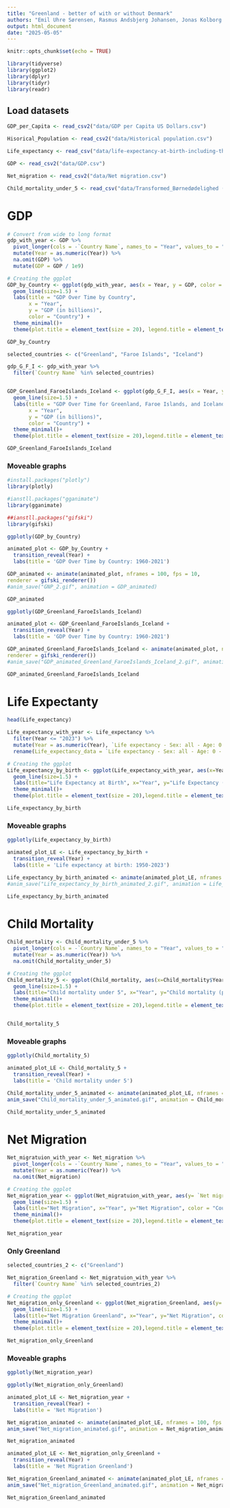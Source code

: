 ```yaml
---
title: "Greenland - better of with or without Denmark"
authors: "Emil Uhre Sørensen, Rasmus Andsbjerg Johansen, Jonas Kolborg Nørgaard og Johanne Elkær Hansen"
output: html_document
date: "2025-05-05"
---
```


```r
knitr::opts_chunk$set(echo = TRUE)
```


```r
library(tidyverse)
library(ggplot2)
library(dplyr)
library(tidyr)
library(readr)
```

## Load datasets
``` r
GDP_per_Capita <- read_csv2("data/GDP per Capita US Dollars.csv")

Hisorical_Population <- read_csv2("data/Historical population.csv")

Life_expectancy <- read_csv("data/life-expectancy-at-birth-including-the-un-projections.csv")

GDP <- read_csv2("data/GDP.csv")

Net_migration <- read_csv2("data/Net migration.csv")

Child_mortality_under_5 <- read_csv("data/Transformed_Børnedødelighed (1).csv")
```

# GDP

```r
# Convert from wide to long format
gdp_with_year <- GDP %>%
  pivot_longer(cols = -`Country Name`, names_to = "Year", values_to = "GDP") %>%
  mutate(Year = as.numeric(Year)) %>% 
  na.omit(GDP) %>%
  mutate(GDP = GDP / 1e9)

# Creating the ggplot
GDP_by_Country <- ggplot(gdp_with_year, aes(x = Year, y = GDP, color = `Country Name`)) +
  geom_line(size=1.5) +
  labs(title = "GDP Over Time by Country",
       x = "Year",
       y = "GDP (in billions)", 
       color = "Country") +
  theme_minimal()+
  theme(plot.title = element_text(size = 20), legend.title = element_text(size = 14),legend.text = element_text(size = 12))

GDP_by_Country
```

```r
selected_countries <- c("Greenland", "Faroe Islands", "Iceland")

gdp_G_F_I <- gdp_with_year %>%
  filter(`Country Name` %in% selected_countries)


GDP_Greenland_FaroeIslands_Iceland <- ggplot(gdp_G_F_I, aes(x = Year, y = GDP, color = `Country Name`)) +
  geom_line(size=1.5) +
  labs(title = "GDP Over Time for Greenland, Faroe Islands, and Iceland",
       x = "Year",
       y = "GDP (in billions)",
       color = "Country") +
  theme_minimal()+
  theme(plot.title = element_text(size = 20),legend.title = element_text(size = 14),legend.text = element_text(size = 12))

GDP_Greenland_FaroeIslands_Iceland
```


### Moveable graphs
```r
#install.packages("plotly")
library(plotly)

#ianstll.packages("gganimate")
library(gganimate)

##ianstll.packages("gifski")
library(gifski)
```

```r
ggplotly(GDP_by_Country)
```


```r
animated_plot <- GDP_by_Country +
  transition_reveal(Year) +
  labs(title = 'GDP Over Time by Country: 1960-2021')

GDP_animated <- animate(animated_plot, nframes = 100, fps = 10,
renderer = gifski_renderer())
#anim_save("GNP_2.gif", animation = GDP_animated)

GDP_animated
```

```r
ggplotly(GDP_Greenland_FaroeIslands_Iceland)
```

```r
animated_plot <- GDP_Greenland_FaroeIslands_Iceland +
  transition_reveal(Year) +
  labs(title = 'GDP Over Time by Country: 1960-2021')

GDP_animated_Greenland_FaroeIslands_Iceland <- animate(animated_plot, nframes = 100, fps = 10,
renderer = gifski_renderer())
#anim_save("GDP_animated_Greenland_FaroeIslands_Iceland_2.gif", animation = GDP_animated_Greenland_FaroeIslands_Iceland)

GDP_animated_Greenland_FaroeIslands_Iceland
```


# Life Expectanty
```r
head(Life_expectancy)
```

```r
Life_expectancy_with_year <- Life_expectancy %>% 
  filter(Year <= "2023") %>%  
  mutate(Year = as.numeric(Year), `Life expectancy - Sex: all - Age: 0 - Variant: estimates` =as.numeric(`Life expectancy - Sex: all - Age: 0 - Variant: estimates`)) %>% 
  rename(Life_expectancy_data = `Life expectancy - Sex: all - Age: 0 - Variant: estimates`)

# Creating the ggplot
Life_expectancy_by_birth <- ggplot(Life_expectancy_with_year, aes(x=Year, y= Life_expectancy_data, color=Entity)) +
  geom_line(size=1.5) +
  labs(title="Life Expectancy at Birth", x="Year", y="Life Expectancy (in years)", color = "Country") +
  theme_minimal()+
  theme(plot.title = element_text(size = 20),legend.title = element_text(size = 14),legend.text = element_text(size = 12))

Life_expectancy_by_birth
```

### Moveable graphs
```r
ggplotly(Life_expectancy_by_birth)
```

```r
animated_plot_LE <- Life_expectancy_by_birth +
  transition_reveal(Year) +
  labs(title = 'Life expectancy at birth: 1950-2023')

Life_expectancy_by_birth_animated <- animate(animated_plot_LE, nframes = 100, fps = 10, renderer = gifski_renderer())
#anim_save("Life_expectancy_by_birth_animated_2.gif", animation = Life_expectancy_by_birth_animated)

Life_expectancy_by_birth_animated
```

# Child Mortality
```r
Child_mortality <- Child_mortality_under_5 %>%
  pivot_longer(cols = -`Country Name`, names_to = "Year", values_to = "Child Mortality") %>%
  mutate(Year = as.numeric(Year)) %>% 
  na.omit(Child_mortality_under_5)

# Creating the ggplot
Child_mortality_5 <- ggplot(Child_mortality, aes(x=Child_mortality$Year, y= `Child Mortality`, color= `Country Name`)) +
  geom_line(size=1.5) +
  labs(title="Child mortality under 5", x="Year", y="Child mortality (per 1000)", color = "Country") +
  theme_minimal()+
  theme(plot.title = element_text(size = 20),legend.title = element_text(size = 14),legend.text = element_text(size = 12))


Child_mortality_5
```

### Moveable graphs
```r
ggplotly(Child_mortality_5)
```


```r
animated_plot_LE <- Child_mortality_5 +
  transition_reveal(Year) +
  labs(title = 'Child mortality under 5')

Child_mortality_under_5_animated <- animate(animated_plot_LE, nframes = 100, fps = 10, renderer = gifski_renderer())
anim_save("Child_mortality_under_5_animated.gif", animation = Child_mortality_under_5_animated)

Child_mortality_under_5_animated
```



# Net Migration
```r
Net_migratuion_with_year <- Net_migration %>%
  pivot_longer(cols = -`Country Name`, names_to = "Year", values_to = "Net migration") %>%
  mutate(Year = as.numeric(Year)) %>% 
  na.omit(Net_migration)

# Creating the ggplot
Net_migration_year <- ggplot(Net_migratuion_with_year, aes(y= `Net migration`, x= Year, color= `Country Name`)) +
  geom_line(size=1.5) +
  labs(title="Net Migration", x="Year", y="Net Migration", color = "Country") +
  theme_minimal()+
  theme(plot.title = element_text(size = 20),legend.title = element_text(size = 14),legend.text = element_text(size = 12))

Net_migration_year
```

### Only Greenland
```r
selected_countries_2 <- c("Greenland")

Net_migration_Greenland <- Net_migratuion_with_year %>%
  filter(`Country Name` %in% selected_countries_2)

# Creating the ggplot
Net_migration_only_Greenland <- ggplot(Net_migration_Greenland, aes(y= `Net migration`, x= Year, color= `Country Name`)) +
  geom_line(size=1.5) +
  labs(title="Net Migration Greenland", x="Year", y="Net Migration", color = "Country") +
  theme_minimal()+
  theme(plot.title = element_text(size = 20),legend.title = element_text(size = 14),legend.text = element_text(size = 12))

Net_migration_only_Greenland
```

### Moveable graphs
```r
ggplotly(Net_migration_year)
```

```r
ggplotly(Net_migration_only_Greenland)
```


```r
animated_plot_LE <- Net_migration_year +
  transition_reveal(Year) +
  labs(title = 'Net Migration')

Net_migration_animated <- animate(animated_plot_LE, nframes = 100, fps = 10, renderer = gifski_renderer())
anim_save("Net_migration_animated.gif", animation = Net_migration_animated)

Net_migration_animated
```

```r
animated_plot_LE <- Net_migration_only_Greenland +
  transition_reveal(Year) +
  labs(title = 'Net Migration Greenland')

Net_migration_Greenland_animated <- animate(animated_plot_LE, nframes = 100, fps = 10, renderer = gifski_renderer())
anim_save("Net_migration_Greenland_animated.gif", animation = Net_migration_Greenland_animated)

Net_migration_Greenland_animated
```



